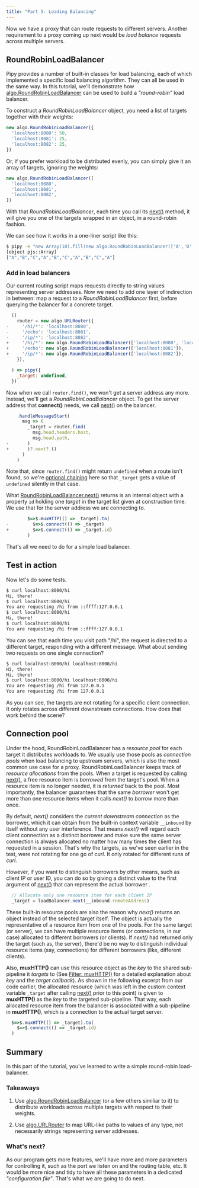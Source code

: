 ```yaml
---
title: "Part 5: Loading Balancing"
---
```



Now we have a proxy that can route requests to different servers. Another requirement to a proxy coming up next would be _load balance_ requests across multiple servers.

## RoundRobinLoadBalancer

Pipy provides a number of built-in classes for load balancing, each of which implemented a specific load balancing algorithm. They can all be used in the same way. In this tutorial, we'll demonstrate how [algo.RoundRobinLoadBalancer](/reference/api/algo/RoundRobinLoadBalancer) can be used to build a _"round-robin"_ load balancer.

To construct a _RoundRobinLoadBalancer_ object, you need a list of targets together with their weights:

``` js
new algo.RoundRobinLoadBalancer({
  'localhost:8080': 50,
  'localhost:8081': 25,
  'localhost:8082': 25,
})
```

Or, if you prefer workload to be distributed evenly, you can simply give it an array of targets, ignoring the weights:

``` js
new algo.RoundRobinLoadBalancer([
  'localhost:8080',
  'localhost:8081',
  'localhost:8082',
])
```

With that _RoundRobinLoadBalancer_, each time you call its [next()](/reference/api/algo/RoundRobinLoadBalancer/next) method, it will give you one of the targets wrapped in an object, in a round-robin fashion.

We can see how it works in a one-liner script like this:

``` sh
$ pipy -e "new Array(10).fill(new algo.RoundRobinLoadBalancer(['A','B','C'])).map(b => b.next().id)" 2> /dev/null
[object pjs::Array]
["A","B","C","A","B","C","A","B","C","A"]
```

### Add in load balancers

Our current routing script maps requests directly to string values representing server addresses. Now we need to add one layer of indirection in between: map a request to a _RoundRobinLoadBalancer_ first, before querying the balancer for a concrete target.

``` js
  ((
    router = new algo.URLRouter({
-     '/hi/*': 'localhost:8080',
-     '/echo': 'localhost:8081',
-     '/ip/*': 'localhost:8082',
+     '/hi/*': new algo.RoundRobinLoadBalancer(['localhost:8080', 'localhost:8082']),
+     '/echo': new algo.RoundRobinLoadBalancer(['localhost:8081']),
+     '/ip/*': new algo.RoundRobinLoadBalancer(['localhost:8082']),
    }),

  ) => pipy({
    _target: undefined,
  })
```

Now when we call `router.find()`, we won't get a server address any more. Instead, we'll get a _RoundRobinLoadBalancer_ object. To get the server address that **connect()** needs, we call [next()](/reference/api/algo/RoundRobinLoadBalancer/next) on the balancer.

``` js
    .handleMessageStart(
      msg => (
        _target = router.find(
          msg.head.headers.host,
          msg.head.path,
-       )
+       )?.next?.()
      )
    )
```

Note that, since `router.find()` might return `undefined` when a route isn't found, so we're [optional chaining](https://developer.mozilla.org/docs/Web/JavaScript/Reference/Operators/Optional_chaining) here so that `_target` gets a value of `undefined` silently in that case.

What [RoundRobinLoadBalancer.next()](/reference/api/algo/RoundRobinLoadBalancer/next) returns is an internal object with a property `id` holding one _target_ in the target list given at construction time. We use that for the server address we are connecting to.

``` js
        $=>$.muxHTTP(() => _target).to(
-         $=>$.connect(() => _target)
+         $=>$.connect(() => _target.id)
        )
```

That's all we need to do for a simple load balancer.

## Test in action

Now let's do some tests.

``` sh
$ curl localhost:8000/hi
Hi, there!
$ curl localhost:8000/hi
You are requesting /hi from ::ffff:127.0.0.1
$ curl localhost:8000/hi
Hi, there!
$ curl localhost:8000/hi
You are requesting /hi from ::ffff:127.0.0.1
```

You can see that each time you visit path "/hi", the request is directed to a different target, responding with a different message. What about sending two requests on one single connection?

``` sh
$ curl localhost:8000/hi localhost:8000/hi
Hi, there!
Hi, there!
$ curl localhost:8000/hi localhost:8000/hi
You are requesting /hi from 127.0.0.1
You are requesting /hi from 127.0.0.1
```

As you can see, the targets are not rotating for a specific client connection. It only rotates across different downstream connections. How does that work behind the scene?

## Connection pool

Under the hood, RoundRobinLoadBalancer has a _resource pool_ for each target it distributes workloads to. We usually use those pools as _connection pools_ when load balancing to upstream servers, which is also the most common use case for a proxy. RoundRobinLoadBalancer keeps track of _resource allocations_ from the pools. When a target is requested by calling [next()](/reference/api/RoundRobinLoadBalancer/next), a free resource item is _borrowed_ from the target's pool. When a resource item is no longer needed, it is _returned_ back to the pool. Most importantly, the balancer guarantees that the same _borrower_ won't get more than one resource items when it calls _next()_ to _borrow_ more than once.

<div style="text-align: center">
  <SvgConnectionPools/>
</div>

By default, _next()_ considers the _current downstream connection_ as the borrower, which it can obtain from the built-in context variable `__inbound` by itself without any user interference. That means _next()_ will regard each client connection as a distinct borrower and make sure the same server connection is always allocated no matter how many times the client has requested in a session. That's why the targets, as we've seen earlier in the test, were not rotating for one go of _curl_. It only rotated for different runs of _curl_.

However, if you want to distinguish borrowers by other means, such as client IP or user ID, you can do so by giving a distinct value to the first argument of [next()](/reference/api/RoundRobinLoadBalancer/next) that can represent the actual borrower .

``` js
  // Allocate only one resource item for each client IP
  _target = loadBalancer.next(__inbound.remoteAddress)
```

These built-in resource pools are also the reason why _next()_ returns an object instead of the selected target itself. The object is actually the representative of a resource item from one of the pools. For the same target (or server), we can have multiple resource items (or connections, in our case) allocated to different borrowers (or clients). If _next()_ had returned only the target (such as, the server), there'd be no way to distinguish individual resource items (say, connections) for different borrowers (like, different clients).

Also, **muxHTTP()** can use this resource object as the _key_ to the shared sub-pipeline it _targets_ to (See [Filter: muxHTTP()](/tutorial/03-proxy/#filter-muxhttp) for a detailed explanation about _key_ and the _target callback_). As shown in the following excerpt from our code earlier, the allocated resource (which was left in the custom context variable `_target` after calling [next()](/reference/api/RoundRobinLoadBalancer/next) prior to this point) is given to **muxHTTP()** as the _key_ to the targeted sub-pipeline. That way, each allocated resource item from the balancer is associated with a sub-pipeline in **muxHTTP()**, which is a connection to the actual target server.

``` js
  $=>$.muxHTTP(() => _target).to(
    $=>$.connect(() => _target.id)
  )
```

## Summary

In this part of the tutorial, you've learned to write a simple round-robin load-balancer.

### Takeaways

1. Use [algo.RoundRobinLoadBalancer](/reference/api/algo/RoundRobinLoadBalancer) (or a few others similiar to it) to distribute workloads across multiple targets with respect to their weights.

2. Use [algo.URLRouter](/reference/api/algo/URLRouter) to map URL-like paths to values of any type, not necessarily strings representing server addresses.

### What's next?

As our program gets more features, we'll have more and more parameters for controlling it, such as the port we listen on and the routing table, etc. It would be more nice and tidy to have all these parameters in a dedicated _"configuration file"_. That's what we are going to do next.
